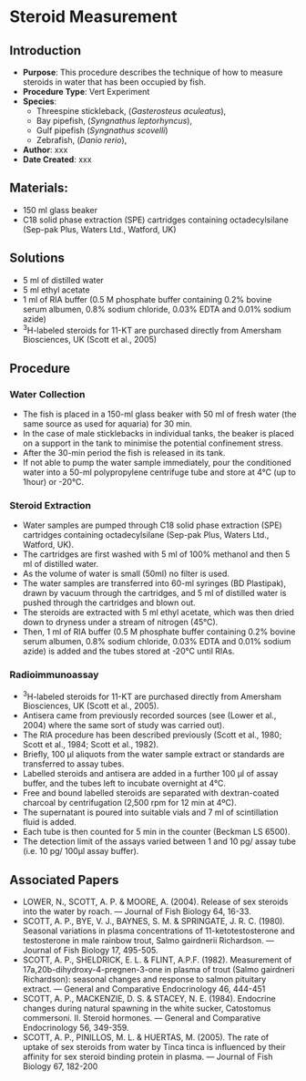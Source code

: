# Steroid Measurement {#sec-vert_exp_steroid_measure}

## Introduction

-   **Purpose**: This procedure describes the technique of how to measure steroids in water that has been occupied by fish.
-   **Procedure Type**: Vert Experiment
-   **Species**:
    -   Threespine stickleback, (*Gasterosteus aculeatus*),
    -   Bay pipefish, (*Syngnathus leptorhyncus*),
    -   Gulf pipefish (*Syngnathus scovelli*)
    -   Zebrafish, (*Danio rerio*),
-   **Author**: xxx
-   **Date Created**: xxx


## Materials: {#materials .head}

-   150 ml glass beaker
-   C18 solid phase extraction (SPE) cartridges containing octadecylsilane (Sep-pak Plus, Waters Ltd., Watford, UK)

## Solutions 

-   5 ml of distilled water
-   5 ml ethyl acetate
-   1 ml of RIA buffer (0.5 M phosphate buffer containing 0.2% bovine serum albumen, 0.8% sodium chloride, 0.03% EDTA and 0.01% sodium azide)
-   ^3^H-labeled steroids for 11-KT are purchased directly from Amersham Biosciences, UK (Scott et al., 2005)


## Procedure

### Water Collection {#water-collection .subhead}

-   The fish is placed in a 150-ml glass beaker with 50 ml of fresh water (the same source as used for aquaria) for 30 min.
-   In the case of male sticklebacks in individual tanks, the beaker is placed on a support in the tank to minimise the potential confinement stress.
-   After the 30-min period the fish is released in its tank.
-   If not able to pump the water sample immediately, pour the conditioned water into a 50-ml polypropylene centrifuge tube and store at 4°C (up to 1hour) or -20°C.

### Steroid Extraction {#steroid-extraction .subhead}

-   Water samples are pumped through C18 solid phase extraction (SPE) cartridges containing octadecylsilane (Sep-pak Plus, Waters Ltd., Watford, UK).
-   The cartridges are first washed with 5 ml of 100% methanol and then 5 ml of distilled water.
-   As the volume of water is small (50ml) no filter is used.
-   The water samples are transferred into 60-ml syringes (BD Plastipak), drawn by vacuum through the cartridges, and 5 ml of distilled water is pushed through the cartridges and blown out.
-   The steroids are extracted with 5 ml ethyl acetate, which was then dried down to dryness under a stream of nitrogen (45°C).
-   Then, 1 ml of RIA buffer (0.5 M phosphate buffer containing 0.2% bovine serum albumen, 0.8% sodium chloride, 0.03% EDTA and 0.01% sodium azide) is added and the tubes stored at -20°C until RIAs.

### Radioimmunoassay {#radioimmunoassay .subhead}

-   ^3^H-labeled steroids for 11-KT are purchased directly from Amersham Biosciences, UK (Scott et al., 2005).
-   Antisera came from previously recorded sources (see (Lower et al., 2004) where the same sort of study was carried out).
-   The RIA procedure has been described previously (Scott et al., 1980; Scott et al., 1984; Scott et al., 1982).
-   Briefly, 100 μl aliquots from the water sample extract or standards are transferred to assay tubes.
-   Labelled steroids and antisera are added in a further 100 μl of assay buffer, and the tubes left to incubate overnight at 4°C.
-   Free and bound labelled steroids are separated with dextran-coated charcoal by centrifugation (2,500 rpm for 12 min at 4ºC).
-   The supernatant is poured into suitable vials and 7 ml of scintillation fluid is added.
-   Each tube is then counted for 5 min in the counter (Beckman LS 6500).
-   The detection limit of the assays varied between 1 and 10 pg/ assay tube (i.e. 10 pg/ 100μl assay buffer).

## Associated Papers

-   LOWER, N., SCOTT, A. P. & MOORE, A. (2004). Release of sex steroids into the water by roach. --- Journal of Fish Biology 64, 16-33.
-   SCOTT, A. P., BYE, V. J., BAYNES, S. M. & SPRINGATE, J. R. C. (1980). Seasonal variations in plasma concentrations of 11-ketotestosterone and testosterone in male rainbow trout, Salmo gairdnerii Richardson. --- Journal of Fish Biology 17, 495-505.
-   SCOTT, A. P., SHELDRICK, E. L. & FLINT, A.P.F. (1982). Measurement of 17a,20b-dihydroxy-4-pregnen-3-one in plasma of trout (Salmo gairdneri Richardson): seasonal changes and response to salmon pituitary extract. --- General and Comparative Endocrinology 46, 444-451
-   SCOTT, A. P., MACKENZIE, D. S. & STACEY, N. E. (1984). Endocrine changes during natural spawning in the white sucker, Catostomus commersoni. II. Steroid hormones. --- General and Comparative Endocrinology 56, 349-359.
-   SCOTT, A. P., PINILLOS, M. L. & HUERTAS, M. (2005). The rate of uptake of sex steroids from water by Tinca tinca is influenced by their affinity for sex steroid binding protein in plasma. --- Journal of Fish Biology 67, 182-200
